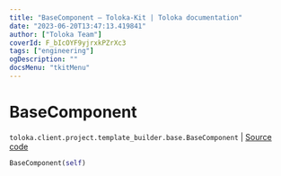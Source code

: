 ```yaml
---
title: "BaseComponent — Toloka-Kit | Toloka documentation"
date: "2023-06-20T13:47:13.419841"
author: ["Toloka Team"]
coverId: F_bIcOYF9yjrxkPZrXc3
tags: ["engineering"]
ogDescription: ""
docsMenu: "tkitMenu"
---
```


# BaseComponent

`toloka.client.project.template_builder.base.BaseComponent` | [Source code](https://github.com/Toloka/toloka-kit/blob/v1.2.0/src/client/project/template_builder/base.py#L126)

```python
BaseComponent(self)
```